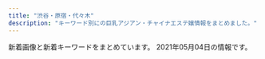 ```yaml
---
title: "渋谷・原宿・代々木"
description: "キーワード別にの巨乳アジアン・チャイナエステ嬢情報をまとめました。"
---
```


新着画像と新着キーワードをまとめています。
2021年05月04日の情報です。

<DmmAffiliateIns />
<KeywordTable
  shops={
    [
    {
        "url": "http://www.sarara-es.xyz",
        "name": "Honey",
        "img_links": [
            "http://www.sarara-es.xyz/images/pick.png",
            "http://www.sarara-es.xyz/images/r4.jpg",
            "http://www.sarara-es.xyz/images/shop/shop04.jpg",
            "http://www.sarara-es.xyz/images/s_staff.png",
            "http://www.sarara-es.xyz/images/shop/shop03.jpg",
            "http://www.sarara-es.xyz/images/shop/shop02.jpg",
            "http://www.sarara-es.xyz/images/r5.jpg",
            "http://www.sarara-es.xyz/images/news.png",
            "http://www.sarara-es.xyz/images/bj2.jpg",
            "http://www.sarara-es.xyz/images/r1.jpg",
            "http://www.sarara-es.xyz/files/001.jpg",
            "http://www.sarara-es.xyz/files/005.jpg",
            "http://www.sarara-es.xyz/images/end.png",
            "http://www.sarara-es.xyz/files/004.jpg",
            "http://www.sarara-es.xyz/files/006.jpg",
            "http://www.sarara-es.xyz/images/s_link.png",
            "http://www.sarara-es.xyz/files/002.jpg",
            "http://www.sarara-es.xyz/images/top.png",
            "http://www.sarara-es.xyz/images/r2.jpg",
            "http://www.sarara-es.xyz/files/003.jpg",
            "http://www.sarara-es.xyz/images/face.png",
            "http://www.sarara-es.xyz/images/shop/shop01.jpg"
        ],
        "keywords": {
            "C": 3,
            "85": 3,
            "D": 3,
            "87": 1,
            "86": 2
        },
        "station": "JR\u6e0b\u8c37\u99c5\u30cf\u30c1\u516c\u53e3"
    },
    {
        "station": "JR\u6e0b\u8c37\u99c5\u30cf\u30c1\u516c\u53e3",
        "url": "http://www.ogon.work/",
        "keywords": {
            "C": 57,
            "D": 14,
            "87": 13,
            "E": 6,
            "86": 13,
            "84": 54
        },
        "img_links": [
            "http://www.ogon.work/img/bana02.jpg",
            "http://www.ogon.work/img/icon/new.jpg",
            "http://www.ogon.work/staff/ayumi1.jpg",
            "http://www.ogon.work/staff/yuki1.jpg",
            "http://www.ogon.work/staff/aya3.jpg",
            "http://www.ogon.work/img/interior.jpg",
            "http://www.ogon.work/staff/ayumi3.jpg",
            "http://www.ogon.work/staff/ai2.jpg",
            "http://www.ogon.work/img/bana03.jpg",
            "http://www.ogon.work/staff/momo1.jpg",
            "http://www.ogon.work/staff/ai1.jpg",
            "http://www.ogon.work/staff/aya2.jpg",
            "http://www.ogon.work/staff/ai3.jpg",
            "http://www.ogon.work/staff/aya1.jpg",
            "http://www.ogon.work/staff/hana1.jpg",
            "http://www.ogon.work/staff/ayumi2.jpg",
            "http://www.ogon.work/img/contentsbottom.png",
            "http://www.ogon.work/img/s/s_qa.png",
            "http://www.ogon.work/staff/yuki2.jpg"
        ],
        "name": "\u9ec4\u91d1\u6d77\u5cb8"
    },
    {
        "name": "Angel",
        "img_links": [
            "http://angel.est.cm/photos/sites/23/2019/05/2019051010094797.jpg",
            "http://angel.est.cm/photos/sites/23/2019/05/2019051010094759.jpg",
            "http://angel.est.cm/photos/sites/23/2019/11/2019110102361631.jpg",
            "http://angel.est.cm/img/r4.jpg",
            "http://angel.est.cm/img/footer.png",
            "http://angel.est.cm/img/r3.jpg",
            "http://angel.est.cm/photos/sites/23/2016/08/staff2.jpg",
            "http://angel.est.cm/photos/sites/23/2019/05/2019051010094757.jpg",
            "http://angel.est.cm/img/r2.jpg",
            "http://angel.est.cm/photos/sites/23/2019/05/2019051010094748.jpg",
            "http://angel.est.cm/photos/sites/23/2018/10/2018100318475591.jpg",
            "http://angel.est.cm/img/r1.jpg",
            "http://angel.est.cm/img/top.png"
        ],
        "station": "JR\u6e0b\u8c37\u99c5\u5bae\u76ca\u5742\u53e3",
        "keywords": {
            "D": 8,
            "86": 6,
            "87": 6,
            "88": 2,
            "E": 4,
            "C": 2
        },
        "url": "http://angel.est.cm/"
    },
    {
        "keywords": {
            "C": 17,
            "D": 4,
            "87": 5,
            "86": 3,
            "88": 5,
            "85": 4,
            "F": 1,
            "E": 2
        },
        "station": "JR\u6e0b\u8c37\u99c5\u897f\u53e3",
        "name": "\u6ce1\u6ce1\u30d5\u30a7\u30a2\u30ea\u30fc",
        "img_links": [
            "http://awaawa-fairy.work/img/nos.png",
            "http://awaawa-fairy.work/sp/img/tel.jpg",
            "http://awaawa-fairy.work/sp/img/t-a.jpg",
            "http://awaawa-fairy.work/img/sta28.png",
            "http://awaawa-fairy.work/img/st4.png",
            "http://awaawa-fairy.work/sp/img/sta15.png",
            "http://awaawa-fairy.work/sp/img/mv.jpg",
            "http://awaawa-fairy.work/img/st27.png",
            "http://awaawa-fairy.work/sp/img/p-15.png",
            "http://awaawa-fairy.work/sp/img/t-t.jpg",
            "http://awaawa-fairy.work/img/head.png",
            "http://awaawa-fairy.work/sp/img/sta28.png",
            "http://awaawa-fairy.work/sp/img/tit.jpg",
            "http://awaawa-fairy.work/sp/img/pic.jpg",
            "http://awaawa-fairy.work/img/sta15.png",
            "http://awaawa-fairy.work/img/st017.png",
            "http://awaawa-fairy.work/img/st018.png",
            "http://awaawa-fairy.work/img/sta27.png",
            "http://awaawa-fairy.work/img/st22.png",
            "http://awaawa-fairy.work/sp/img/sta17.png",
            "http://awaawa-fairy.work/img/st26.png",
            "http://awaawa-fairy.work/sp/img/t-o.jpg",
            "http://awaawa-fairy.work/img/sta26.png",
            "http://awaawa-fairy.work/sp/img/info.jpg",
            "http://awaawa-fairy.work/img/sta29.png",
            "http://awaawa-fairy.work/img/st17.png",
            "http://awaawa-fairy.work/sp/img/p-29.png",
            "http://awaawa-fairy.work/img/st29.png",
            "http://awaawa-fairy.work/sp/img/p-26.png",
            "http://awaawa-fairy.work/img/st15.png",
            "http://awaawa-fairy.work/sp/img/sta26.png",
            "http://awaawa-fairy.work/img/sta18.png",
            "http://awaawa-fairy.work/sp/img/p-27.png",
            "http://awaawa-fairy.work/img/sta17.png",
            "http://awaawa-fairy.work/sp/img/botton.jpg",
            "http://awaawa-fairy.work/sp/img/t-r.jpg",
            "http://awaawa-fairy.work/img/st18.png",
            "http://awaawa-fairy.work/img/sta22.png",
            "http://awaawa-fairy.work/sp/img/sta18.png",
            "http://awaawa-fairy.work/img/mo.png",
            "http://awaawa-fairy.work/sp/img/time.jpg",
            "http://awaawa-fairy.work/sp/img/pc.jpg",
            "http://awaawa-fairy.work/sp/img/sys.jpg",
            "http://awaawa-fairy.work/sp/img/line.jpg",
            "http://awaawa-fairy.work/img/st28.png",
            "http://awaawa-fairy.work/sp/img/sta29.png",
            "http://awaawa-fairy.work/sp/img/t-s.jpg",
            "http://awaawa-fairy.work/sp/img/sta22.png",
            "http://awaawa-fairy.work/sp/img/sta27.png",
            "http://awaawa-fairy.work/img/bottom.png",
            "http://awaawa-fairy.work/sp/img/add.jpg"
        ],
        "url": "http://awaawa-fairy.work/"
    },
    {
        "keywords": {
            "87": 8,
            "D": 24,
            "86": 12,
            "85": 4,
            "C": 19,
            "83": 4
        },
        "name": "\u68ee\u306e\u9999",
        "station": "JR\u6e0b\u8c37\u99c5\u6771\u53e3",
        "img_links": [
            "http://kokoronosato.tyo.cm/photos/sites/15/2020/08/2020082203150030.jpg",
            "http://kokoronosato.tyo.cm/images/themes/pink/line.png",
            "http://kokoronosato.tyo.cm/photos/sites/15/2020/08/2020082205444661.jpg",
            "http://kokoronosato.tyo.cm/images/room3.jpg",
            "http://kokoronosato.tyo.cm/images/themes/pink/s_pickup.png",
            "http://kokoronosato.tyo.cm/link/esthelove88-31.jpg",
            "http://kokoronosato.tyo.cm/images/themes/pink/s_newface.png",
            "http://kokoronosato.tyo.cm/images/themes/pink/no1.png",
            "http://kokoronosato.tyo.cm/images/themes/pink/s_link.png",
            "http://kokoronosato.tyo.cm/images/room2.jpg",
            "http://kokoronosato.tyo.cm/images/themes/pink/mobile.jpg",
            "http://kokoronosato.tyo.cm/images/room4.jpg",
            "http://kokoronosato.tyo.cm/photos/sites/15/2020/08/2020082205444313.jpg",
            "http://kokoronosato.tyo.cm/link/88x31b.jpg",
            "http://menlog.net/link/menlog8831.jpg",
            "http://kokoronosato.tyo.cm/photos/sites/15/2020/08/2020082203135850.jpg",
            "http://kokoronosato.tyo.cm/images/room1.jpg",
            "http://kokoronosato.tyo.cm/photos/sites/15/2019/07/2019072809450776.jpg",
            "http://kokoronosato.tyo.cm/link/massage-de_88_31.jpg",
            "http://kokoronosato.tyo.cm/link/8831.jpg",
            "http://kokoronosato.tyo.cm/photos/sites/15/2019/07/2019072809470568.jpg",
            "http://kokoronosato.tyo.cm/photos/sites/15/2019/07/2019072809445954.jpg",
            "http://kokoronosato.tyo.cm/link/e0016.jpg",
            "http://kokoronosato.tyo.cm/photos/sites/15/2020/08/2020082205443766.jpg",
            "http://kokoronosato.tyo.cm/images/themes/pink/r3.jpg",
            "http://kokoronosato.tyo.cm/images/themes/pink/s_ranking.png",
            "http://kokoronosato.tyo.cm/images/themes/pink/s_staff.png",
            "http://kokoronosato.tyo.cm/link/walker88.jpg",
            "http://kokoronosato.tyo.cm/images/themes/pink/no2.png",
            "http://kokoronosato.tyo.cm/images/themes/pink/s_news.png",
            "http://kokoronosato.tyo.cm/photos/sites/15/2019/07/2019072809465934.jpg"
        ],
        "url": "http://kokoronosato.tyo.cm/"
    },
    {
        "name": "\u6953",
        "img_links": [
            "http://www.kaede-es.club/images/staff/2/momo.jpg",
            "http://www.kaede-es.club/images/index-tiba_04.jpg",
            "http://www.kaede-es.club/psd/off2-1.jpg",
            "http://www.kaede-es.club/images/staff/2/riri.jpg",
            "http://www.kaede-es.club/images/staff/6.jpg",
            "http://www.kaede-es.club/images/index-tiba_02.jpg",
            "http://www.kaede-es.club/images/shop/DSC_0086-300x199.jpg",
            "http://www.kaede-es.club/images/shop/DSC_0087-221x300.jpg",
            "http://www.kaede-es.club/images/staff/miki.jpg",
            "http://www.kaede-es.club/images/staff/neinei2.jpg",
            "http://www.kaede-es.club/psd/off32.jpg",
            "http://www.kaede-es.club/images/nav/nav-staff.jpg",
            "http://www.kaede-es.club/images/shop/DSC_0998-199x300.jpg",
            "http://www.kaede-es.club/images/staff/2/hana.jpg",
            "http://www.kaede-es.club/images/staff/4/yuyu2.jpg",
            "http://www.kaede-es.club/images/staff/2/7.jpg",
            "http://www.kaede-es.club/images/staff/4/sati.jpg",
            "http://www.kaede-es.club/images/nav/nav-sys.jpg",
            "http://www.kaede-es.club/images/nav/nav-job.jpg",
            "http://www.kaede-es.club/images/index-tiba_10.jpg",
            "http://www.kaede-es.club/css/2.jpeg",
            "http://www.kaede-es.club/images/staff/mimi.jpg",
            "http://www.kaede-es.club/images/index-tiba_09.jpg",
            "http://www.kaede-es.club/images/index-tiba_13.jpg",
            "http://www.kaede-es.club/images/t-off-ico.jpg"
        ],
        "keywords": {},
        "url": "http://www.kaede-es.club/",
        "station": "JR\u4ee3\u3005\u6728\u99c5"
    },
    {
        "name": "\u30b9\u30ef\u30f3",
        "keywords": {},
        "img_links": [
            "http://www.e-god.work/images/int2.jpg",
            "http://www.e-god.work/images/staff_t.jpg",
            "http://www.e-god.work/img/koko1.jpg",
            "http://www.e-god.work/images/ais.jpg",
            "http://www.e-god.work/images/tel.jpg",
            "http://www.e-god.work/img/eri1.jpg",
            "http://www.e-god.work/img/koko2.jpg",
            "http://www.e-god.work/images/interior_t.jpg",
            "http://www.e-god.work/img/zb.jpg",
            "http://www.e-god.work/images/2.jpg",
            "http://www.e-god.work/images/head.jpg",
            "http://www.e-god.work/images/4.jpg",
            "http://www.e-god.work/images/news.jpg",
            "http://www.e-god.work/images/int1.jpg",
            "http://www.e-god.work/images/info.jpg",
            "http://www.e-god.work/images/sys1.jpg",
            "http://www.e-god.work/images/line.png",
            "http://www.e-god.work/images/mobile.jpg",
            "http://www.e-god.work/images/sys2.jpg",
            "http://www.e-god.work/images/1.jpg",
            "http://www.e-god.work/img/yuki1.jpg"
        ],
        "station": "JR\u6e0b\u8c37\u99c5\u30cf\u30c1\u516c\u53e3",
        "url": "http://www.e-god.work/"
    },
    {
        "img_links": [
            "http://www.aixin.co.jp/images/staff/ran/ran.png",
            "http://www.aixin.co.jp/images/costume/7.png",
            "http://www.aixin.co.jp/images/staff/yui2/yui2.png",
            "http://www.aixin.co.jp/images/staff/haruka2/haruka2.png",
            "http://www.aixin.co.jp/images/staff/miya/1.jpg",
            "http://www.aixin.co.jp/images/staff/koko/koko.png",
            "http://www.aixin.co.jp/images/staff/miya/miya.jpg",
            "http://www.aixin.co.jp/images/staff/mika2/1.png",
            "http://www.aixin.co.jp/images/price/hirou.jpg",
            "http://www.aixin.co.jp/images/price/long.jpg",
            "http://www.aixin.co.jp/images/costume/3.png",
            "http://www.aixin.co.jp/images/staff/mika2/mika2.png",
            "http://www.aixin.co.jp/images/staff/miharu/miharu.png",
            "http://www.aixin.co.jp/images/staff/akane/akane.png",
            "http://www.aixin.co.jp/images/staff/rara/rara.png",
            "http://www.aixin.co.jp/images/staff/ayaka/1.jpg",
            "http://www.aixin.co.jp/images/costume/2.png",
            "http://www.aixin.co.jp/images/price/tokusen.jpg",
            "http://www.aixin.co.jp/images/top_pic/top2.jpg",
            "http://www.aixin.co.jp/images/staff/ruri2/ruri2.png",
            "http://www.aixin.co.jp/images/costume/4.png",
            "http://www.aixin.co.jp/images/staff/ayaka/ayaka.jpg",
            "http://www.aixin.co.jp/images/staff/eri/eri.png",
            "http://www.aixin.co.jp/images/staff/ruru2/ruru2.jpg",
            "http://www.aixin.co.jp/images/costume/1.png",
            "http://www.aixin.co.jp/images/costume/6.png",
            "http://www.aixin.co.jp/images/staff/ruru2/2.jpg",
            "http://www.aixin.co.jp/images/top/top.jpg",
            "http://www.aixin.co.jp/images/staff/mika2/2.png",
            "http://www.aixin.co.jp/images/staff/yuzu/yuzu.jpg",
            "http://www.aixin.co.jp/images/staff/sara/sara.jpg",
            "http://www.aixin.co.jp/images/staff/chiemi/chiemi.jpg",
            "http://www.aixin.co.jp/images/map/google.png",
            "http://www.aixin.co.jp/images/staff/sara/1.jpg",
            "http://www.aixin.co.jp/images/staff/mirai/mirai.png",
            "http://www.aixin.co.jp/images/staff/yuzu/2.jpg",
            "http://www.aixin.co.jp/images/staff/aki/aki.png",
            "http://www.aixin.co.jp/images/staff/mimi2/mimi2.png",
            "http://www.aixin.co.jp/images/staff/miki/miki.jpg",
            "http://www.aixin.co.jp/images/wanted/wanted.png",
            "http://www.aixin.co.jp/images/price/aroma.jpg"
        ],
        "url": "http://www.aixin.co.jp/",
        "station": "JR\u6e0b\u8c37\u99c5",
        "name": "\u30a2\u30a4\u30b7\u30f3",
        "keywords": {}
    }
]
}
/>
<DmmAffiliateScript />
